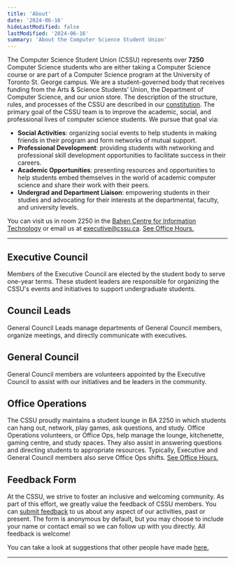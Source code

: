 ```yaml
---
title: 'About'
date: '2024-06-16'
hideLastModified: false
lastModified: '2024-06-16'
summary: 'About the Computer Science Student Union'
---
```


The Computer Science Student Union (CSSU) represents over **7250** Computer Science students who are either taking a Computer Science course or are part of a Computer Science program at the University of Toronto St. George campus. We are a student-governed body that receives funding from the Arts & Science Students’ Union, the Department of Computer Science, and our union store. The description of the structure, rules, and processes of the CSSU are described in our [constitution](/constitution.pdf). The primary goal of the CSSU team is to improve the academic, social, and professional lives of computer science students. We pursue that goal via:

-   **Social Activities**: organizing social events to help students in making friends in their program and form networks of mutual support.
-   **Professional Development**: providing students with networking and professional skill development opportunities to facilitate success in their careers.
-   **Academic Opportunities**: presenting resources and opportunities to help students embed themselves in the world of academic computer science and share their work with their peers.
-   **Undergrad and Department Liaison**: empowering students in their studies and advocating for their interests at the departmental, faculty, and university levels.

You can visit us in room 2250 in the [Bahen Centre for Information Technology](https://goo.gl/maps/16JTD3pr2KKMkCTE7) or email us at [executive@cssu.ca](mailto:executive@cssu.ca). [See Office Hours.](/ba2250)

---

## Executive Council

Members of the Executive Council are elected by the student body to serve one-year terms. These student leaders are responsible for organizing the CSSU's events and initiatives to support undergraduate students.

<CouncilSectionContainer excludedDepartments="marketing,frontend,backend,firstyear">
    <ProfileContainer>
        <ProfileCard
            fullName="Cynthia Sa"
            position="President"
            github=""
            linkedin="https://www.linkedin.com/in/cynthia-sa-5776b0192/"
            imageUrl="/people/CynthiaSa.jpg"
            year={4}
            department=""
        />
        <ProfileCard
            fullName="Pratibha Thakur"
            position="Vice President"
            github="https://github.com/praticodes"
            linkedin="https://www.linkedin.com/in/thakur-pratibha"
            imageUrl="/people/PratibhaThakur.png"
            year={3}
            department=""
        />
    </ProfileContainer>
    <ProfileContainer>
        <ProfileCard
            fullName="Aviraj Newatia"
            position="Dir. Academic Events"
            github="https://github.com/projectavi"
            linkedin="https://www.linkedin.com/in/avinewatia/"
            imageUrl="/people/AvirajNewatia.jpeg"
            year={4}
            department="academic"
        />
        <ProfileCard
            fullName="Zachary Muir"
            position="Dir. Internal Relations"
            github=""
            linkedin="https://www.linkedin.com/in/zachmuir/"
            imageUrl="/people/ZacharyMuir.jpg"
            year={2}
            department="internal"
        />
        <ProfileCard
            fullName="Yanzhen Chen"
            position="Dir. External Relations"
            github="https://github.com/YheChen"
            linkedin="https://www.linkedin.com/in/yanzhenchen/"
            imageUrl="/people/YanzhenChen.jpg"
            year={2}
            department="external"
        />
        <ProfileCard
            fullName="Jason Barahan"
            position="Treasurer"
            linkedin="https://www.linkedin.com/in/JasonBarahan"
            github="https://github.com/JasonBarahan"
            imageUrl="/people/JasonBarahan.jpg"
            year={3}
            department="finance"
        />
        <ProfileCard
            fullName="Ryan Ning"
            position="Dir. Social Events"
            linkedin="https://www.linkedin.com/in/ryan-ning/"
            github="https://github.com/not-ryan-ning"
            imageUrl="/people/RyanNing.jpg"
            year={3}
            department="social"
        />
    </ProfileContainer>
</CouncilSectionContainer>

## Council Leads

General Council Leads manage departments of General Council members, organize meetings, and directly communicate with executives.

<CouncilSectionContainer excludedDepartments="academic,social,external,firstyear">
    <ProfileContainer>
        <ProfileCard
            fullName="Gabriel Thompson"
            position="Web Engineering Lead"
            linkedin="https://www.linkedin.com/in/sonofthomp/"
            github="https://github.com/sonofthomp"
            imageUrl="/people/GabrielThompson.png"
            year={2}
            department="frontend"
        />
        <ProfileCard
            fullName="Baris Bayazit"
            position="Web Engineering Lead"
            linkedin="https://www.linkedin.com/in/baris-bayazit/"
            github="https://github.com/bbayazit16"
            imageUrl=""
            year={2}
            department="backend"
        />
        <ProfileCard
            fullName="Eren Aydin"
            position="Web Engineering Lead"
            linkedin=""
            github="https://github.com/FakeDeepLearner"
            imageUrl=""
            year={4}
            department="backend"
        />
    </ProfileContainer>
    <ProfileContainer>
        <ProfileCard
            fullName="Ashley Bi"
            position="Marketing & Internal Lead"
            linkedin="https://www.linkedin.com/in/aashley-bi/"
            github=""
            imageUrl="/people/AshleyBi.jpg"
            year={2}
            department="marketing,internal"
        />
        <ProfileCard
            fullName="Marta de Carvalho Soares Dias"
            position="Marketing Lead"
            linkedin="https://www.linkedin.com/in/marta-de-carvalho/"
            github=""
            imageUrl="/people/MartaCarvalho.jpg"
            year={4}
            department="marketing"
        />
        <ProfileCard
            fullName="Zehao Peng"
            position="Office Operations Lead"
            linkedin="https://www.linkedin.com/in/harry-peng1205/"
            github="https://github.com/harrypenguin"
            imageUrl="/people/HarryPeng.jpg"
            year={2}
            department="internal"
        />
        <ProfileCard
            fullName="Ryan Junejo"
            position="Secretary Lead"
            linkedin="https://www.linkedin.com/in/ryanjunejo/"
            github="https://github.com/RyanJunejo"
            imageUrl="/people/RyanJunejo.png"
            year={3}
            department=""
        />
        <ProfileCard
            fullName="Daniel Livshits"
            position="Assistant Treasurer"
            linkedin="https://www.linkedin.com/in/daniel-livshits-018b77244"
            github="https://github.com/DanielLivshits"
            imageUrl="/people/DanielLivshits.jpg"
            year={3}
            department="finance"
        />
    </ProfileContainer>
</CouncilSectionContainer>

## General Council

General Council members are volunteers appointed by the Executive Council to assist with our initiatives and be leaders in the community.

<CouncilSectionContainer excludedDepartments="internal,finance">
    <ProfileContainer>
        <ProfileCard
            fullName="Avery Ng"
            position="Associate, Academic Committee"
            linkedin="https://www.linkedin.com/in/averyng128/"
            github=""
            imageUrl=""
            year={2}
            department="academic"
        />
        <ProfileCard
            fullName="Vishnu Nittoor"
            position="Associate, Academic Committee"
            linkedin=""
            github=""
            imageUrl="/people/VishnuNittoor.jpg"
            year={0}
            department="academic"
        />
        <ProfileCard
            fullName="Adam Petrovic"
            position="Associate, Academic Committee"
            linkedin=""
            github=""
            imageUrl=""
            year={2}
            department="academic"
        />
        <ProfileCard
            fullName="Lily Phan"
            position="Associate, Academic Committee"
            linkedin="https://www.linkedin.com/in/lilyphan48/"
            github="https://github.com/pH-li"
            imageUrl="/people/LilyPhan.jpg"
            year={2}
            department="academic"
        />
        <ProfileCard
            fullName="Andrew Kwok"
            position="Associate, Academic Committee"
            linkedin="https://www.linkedin.com/in/andrew-kwok-33a6b7184/"
            github="https://github.com/Andrew-Kwok"
            imageUrl=""
            year={3}
            department="academic"
        />
        <ProfileCard
            fullName="Alan Su"
            position="Associate, Academic Committee"
            linkedin=""
            github=""
            imageUrl=""
            year={2}
            department="academic"
        />
    </ProfileContainer>
    <ProfileContainer>
        <ProfileCard
            fullName="Alisa Iskakova"
            position="Social Events Associate"
            linkedin="https://www.linkedin.com/in/alisa-iskakova-b278022b7/"
            github="https://github.com/alisa-isk"
            imageUrl="/people/AlisaIskakova.jpg"
            year={2}
            department="social"
        />
        <ProfileCard
            fullName="Pirooz Barkoosaraei"
            position="Social Events Associate"
            linkedin="https://www.linkedin.com/in/piroozb/"
            github="https://github.com/piroozb"
            imageUrl="/people/PiroozBarkoosaraei.jpg"
            year={5}
            department="social"
        />
        <ProfileCard
            fullName="Jaiz Jeeson"
            position="Social Events Associate"
            linkedin="https://www.linkedin.com/in/jaiz-jeeson-8b388b1b2/"
            github="https://github.com/Jaiz183"
            imageUrl="/people/JaizJeeson.png"
            year={3}
            department="social"
        />
        <ProfileCard
            fullName="Angeline How"
            position="Social Committee Associate, First Year Representative"
            linkedin=""
            github=""
            imageUrl="/people/AngelineHow.jpg"
            year={1}
            department="social,firstyear"
        />
    </ProfileContainer>
    <ProfileContainer>
        <ProfileCard
            fullName="Andrew Kim"
            position="External Relations Associate"
            linkedin="https://www.linkedin.com/in/andrew-kh-kim"
            github="https://github.com/akhkim"
            imageUrl=""
            year={2}
            department="external"
        />
        <ProfileCard
            fullName="Aaliyah Pirani"
            position="External Relations Associate"
            linkedin="https://www.linkedin.com/in/aaliyah-pirani-b1887b280"
            github=""
            imageUrl="/people/AaliyahPirani.jpg"
            year={1}
            department="external"
        />
        <ProfileCard
            fullName="Dhairya Thakkar"
            position="External Relations Associate"
            linkedin="https://www.linkedin.com/in/dhairya-t/"
            github="https://github.com/dhairya-t"
            imageUrl="/people/DhairyaThakkar.jpg"
            year={2}
            department="external"
        />
        <ProfileCard
            fullName="Alina Vo"
            position="External Relations Associate"
            linkedin=""
            github=""
            imageUrl="/people/AlinaVo.jpg"
            year={2}
            department="external"
        />
    </ProfileContainer>
    <ProfileContainer>
        <ProfileCard
            fullName="Kerri Wei"
            position="Marketing Associate"
            linkedin="https://www.linkedin.com/in/kerriwei/"
            github=""
            imageUrl="/people/KerriWei.jpg"
            year={2}
            department="marketing"
        />
        <ProfileCard
            fullName="Mohit Bendale"
            position="Marketing Associate"
            linkedin="https://www.linkedin.com/in/mohit-bendale-a366b01a6"
            github="https://github.com/Mohit1298"
            imageUrl="/people/MohitBendale.jpg"
            year={2}
            department="marketing"
        />
        <ProfileCard
            fullName="Zain Mahmoud"
            position="Marketing & First-Year Representative"
            linkedin="https://www.linkedin.com/in/zainelden-mahmoud-214623326/"
            github="https://github.com/Zain-Mahmoud"
            imageUrl="/people/ZainElsayed.jpg"
            year={1}
            department="firstyear,marketing"
        />
    </ProfileContainer>
    <ProfileContainer>
        <ProfileCard
            fullName="Cindy Tao"
            position="Web Engineering Associate"
            linkedin="https://www.linkedin.com/in/cindytao-xy"
            github="https://github.com/xinyue296"
            imageUrl="/people/CindyTao.jpg"
            year={2}
            department="backend"
        />
        <ProfileCard
            fullName="Ray Chen"
            position="Web Engineering Associate"
            linkedin="https://www.linkedin.com/in/ray-chen-0a8654271/"
            github="https://github.com/xinyue296"
            imageUrl="/people/RayChen.jpg"
            year={2}
            department="backend"
        />
        <ProfileCard
            fullName="Jaden Park"
            position="Web Engineering Associate"
            linkedin="https://www.linkedin.com/in/jaehyeongpark/"
            github="https://github.com/JaehyeongPark06"
            imageUrl=""
            year={1}
            department="backend"
        />
        <ProfileCard
            fullName="Aditya Menon"
            position="Web Engineering Associate"
            linkedin="https://www.linkedin.com/in/adityapmenon/"
            github=""
            imageUrl="/people/AdityaMenon.jpg"
            year={1}
            department="backend"
        />
        <ProfileCard
            fullName="Eric Lee"
            position="Web Engineering Associate"
            linkedin="https://www.linkedin.com/in/eric-lee99999/"
            github="https://github.com/ericpungholee"
            imageUrl="/people/EricLee.jpg"
            year={1}
            department="backend"
        />
        <ProfileCard
            fullName="Girik Setya"
            position="Web Engineering Associate"
            linkedin="https://www.linkedin.com/in/girik-setya/"
            github="https://github.com/Ett05"
            imageUrl="/people/GirikSetya.jpg"
            year={2}
            department="frontend"
        />
        <ProfileCard
            fullName="Michelle Huang"
            position="Web Engineering Associate"
            linkedin="https://www.linkedin.com/in/michhu/"
            github="https://github.com/1michhu1"
            imageUrl="/people/MichelleHuang.jpg"
            year={2}
            department="backend"
        />
        <ProfileCard
            fullName="Nick Chen"
            position="Web Engineering Associate"
            linkedin="https://www.linkedin.com/in/nick-chen-7a414b1b0/"
            github="https://github.com/NickC64"
            imageUrl="/people/NickChen.jpg"
            year={3}
            department="frontend"
        />
        <ProfileCard
            fullName="Oscar Heath"
            position="Web Engineering Associate"
            linkedin="https://www.linkedin.com/in/oscar-heath/"
            github="https://github.com/baleinegris"
            imageUrl="/people/OscarHeath.jpg"
            year={2}
            department="frontend"
        />
        <ProfileCard
            fullName="York Hay Ng"
            position="Web Engineering Associate"
            linkedin="https://www.linkedin.com/in/york-hay-ng"
            github=""
            imageUrl="/people/YorkHayNg.jpg"
            year={3}
            department="backend"
        />
        <ProfileCard
            fullName="Jace Mu"
            position="Web Engineering Associate"
            linkedin="https://www.linkedin.com/in/jace-mu/"
            github="https://github.com/enxilium"
            imageUrl="/people/JaceMu.jpg"
            year={1}
            department="backend"
        />
    </ProfileContainer>
</CouncilSectionContainer>

## Office Operations

The CSSU proudly maintains a student lounge in BA 2250 in which students can hang out, network, play games, ask questions, and study. Office Operations volunteers, or Office Ops, help manage the lounge, kitchenette, gaming centre, and study spaces. They also assist in answering questions and directing students to appropriate resources. Typically, Executive and General Council members also serve Office Ops shifts. [See Office Hours.](/ba2250)

## Feedback Form

At the CSSU, we strive to foster an inclusive and welcoming community. As part of this effort, we greatly value the feedback of CSSU members. You can [submit feedback](https://forms.gle/bb4JXfWYkqW7Ewhh8) to us about any aspect of our activities, past or present. The form is anonymous by default, but you may choose to include your name or contact email so we can follow up with you directly. All feedback is welcome!

You can take a look at suggestions that other people have made [here.](https://github.com/cssu/suggestions/issues)

---
